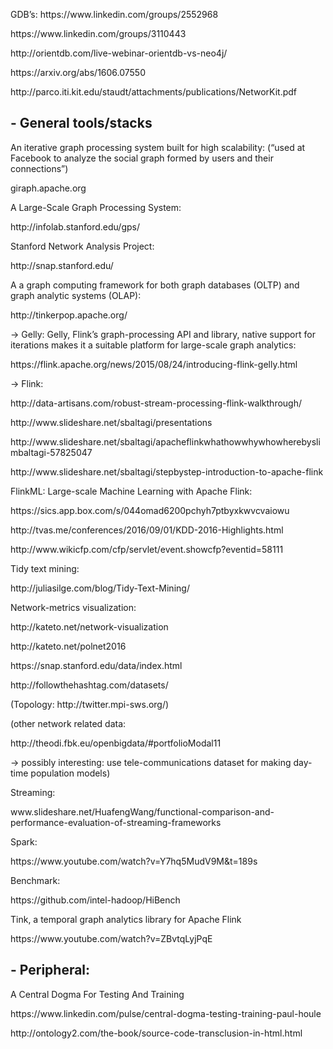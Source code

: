 
GDB's:
https://www.linkedin.com/groups/2552968 

https://www.linkedin.com/groups/3110443

http://orientdb.com/live-webinar-orientdb-vs-neo4j/

https://arxiv.org/abs/1606.07550

http://parco.iti.kit.edu/staudt/attachments/publications/NetworKit.pdf

## - General tools/stacks

An iterative graph processing system built for high scalability:
("used at Facebook to analyze the social graph formed by users and their connections")

giraph.apache.org 

A Large-Scale Graph Processing System:

http://infolab.stanford.edu/gps/

Stanford Network Analysis Project:

http://snap.stanford.edu/

A a graph computing framework for both graph databases (OLTP) and graph analytic systems (OLAP):

http://tinkerpop.apache.org/

-> Gelly:
Gelly, Flink’s graph-processing API and library, 
native support for iterations makes it a suitable platform for large-scale graph analytics:

https://flink.apache.org/news/2015/08/24/introducing-flink-gelly.html

-> Flink:

http://data-artisans.com/robust-stream-processing-flink-walkthrough/

http://www.slideshare.net/sbaltagi/presentations

http://www.slideshare.net/sbaltagi/apacheflinkwhathowwhywhowherebyslimbaltagi-57825047

http://www.slideshare.net/sbaltagi/stepbystep-introduction-to-apache-flink

FlinkML: Large-scale Machine Learning with Apache Flink:

https://sics.app.box.com/s/044omad6200pchyh7ptbyxkwvcvaiowu

http://tvas.me/conferences/2016/09/01/KDD-2016-Highlights.html

http://www.wikicfp.com/cfp/servlet/event.showcfp?eventid=58111

Tidy text mining:

http://juliasilge.com/blog/Tidy-Text-Mining/

Network-metrics visualization:

http://kateto.net/network-visualization

http://kateto.net/polnet2016

https://snap.stanford.edu/data/index.html

http://followthehashtag.com/datasets/

(Topology: http://twitter.mpi-sws.org/)

(other network related data: 

http://theodi.fbk.eu/openbigdata/#portfolioModal11

-> possibly interesting: use tele-communications dataset for making day-time population models)

Streaming:

www.slideshare.net/HuafengWang/functional-comparison-and-performance-evaluation-of-streaming-frameworks 

Spark:

https://www.youtube.com/watch?v=Y7hq5MudV9M&t=189s


Benchmark:

https://github.com/intel-hadoop/HiBench

Tink, a temporal graph analytics library for Apache Flink

https://www.youtube.com/watch?v=ZBvtqLyjPqE


## - Peripheral:

A Central Dogma For Testing And Training

https://www.linkedin.com/pulse/central-dogma-testing-training-paul-houle

http://ontology2.com/the-book/source-code-transclusion-in-html.html




